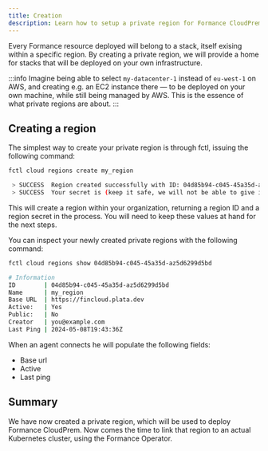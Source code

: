 ```yaml
---
title: Creation
description: Learn how to setup a private region for Formance CloudPrem deployment
---
```


Every Formance resource deployed will belong to a stack, itself exising within a specific region. By creating a private region, we will provide a home for stacks that will be deployed on your own infrastructure.

:::info
Imagine being able to select `my-datacenter-1` instead of `eu-west-1` on AWS, and creating e.g. an EC2 instance there — to be deployed on your own machine, while still being managed by AWS. This is the essence of what private regions are about.
:::

## Creating a region

The simplest way to create your private region is through fctl, issuing the following command:

```bash
fctl cloud regions create my_region

 > SUCCESS  Region created successfully with ID: 04d85b94-c045-45a35d-az5d6299d5bd
 > SUCCESS  Your secret is (keep it safe, we will not be able to give it to you again): 3c9aza0a-39c6-417a-8fce-c540da4bvb72
```

This will create a region within your organization, returning a region ID and a region secret in the process. You will need to keep these values at hand for the next steps.

You can inspect your newly created private regions with the following command:

```bash
fctl cloud regions show 04d85b94-c045-45a35d-az5d6299d5bd

# Information
ID        | 04d85b94-c045-45a35d-az5d6299d5bd
Name      | my_region
Base URL  | https://fincloud.plata.dev
Active:   | Yes
Public:   | No
Creator   | you@example.com
Last Ping | 2024-05-08T19:43:36Z
```

When an agent connects he will populate the following fields:
- Base url
- Active
- Last ping


## Summary

We have now created a private region, which will be used to deploy Formance CloudPrem. Now comes the time to link that region to an actual Kubernetes cluster, using the Formance Operator.
